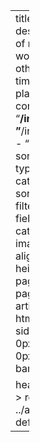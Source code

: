 ---
title: "Talks"
description: |
  A list of my talks, workshops, or other events with a time, date, and place
listing: 
  contents: 
    - "**/index.qmd"
    - "**/index.markdown"
    - "**/index.md"
  sort: "date desc"
  type: default
  categories: false
  sort-ui: false
  filter-ui: false
  fields: [title, author, categories, date, image]
  image-align: left
  # image-height: 10em
  page-size: 5
page-layout: article
format: 
  html: 
    grid:
      sidebar-width: 0px
      margin-width: 0px
title-block-banner: false

header-includes: >
  <link rel="stylesheet" href="../assets/listing-default.css">
resources:
  - ../assets/listing-default.css
---
